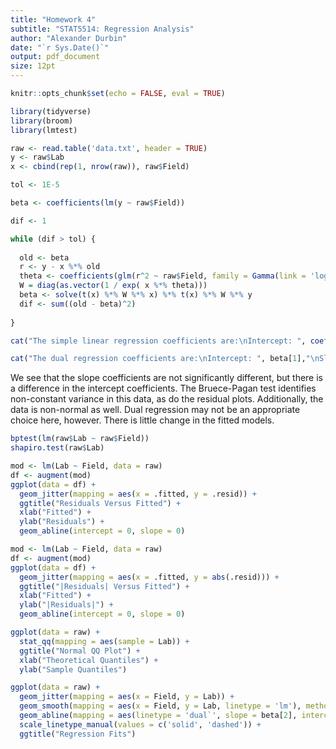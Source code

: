 ```yaml
---
title: "Homework 4"
subtitle: "STAT5514: Regression Analysis"
author: "Alexander Durbin"
date: "`r Sys.Date()`"
output: pdf_document
size: 12pt
---
```


```r
knitr::opts_chunk$set(echo = FALSE, eval = TRUE)
```

```r

library(tidyverse)
library(broom)
library(lmtest)

```

```r

raw <- read.table('data.txt', header = TRUE)
y <- raw$Lab
x <- cbind(rep(1, nrow(raw)), raw$Field)

tol <- 1E-5

beta <- coefficients(lm(y ~ raw$Field))

dif <- 1

while (dif > tol) {
  
  old <- beta
  r <- y - x %*% old
  theta <- coefficients(glm(r^2 ~ raw$Field, family = Gamma(link = 'log')))
  W = diag(as.vector(1 / exp( x %*% theta)))
  beta <- solve(t(x) %*% W %*% x) %*% t(x) %*% W %*% y
  dif <- sum((old - beta)^2)
  
}

```

```r

cat("The simple linear regression coefficients are:\nIntercept: ", coefficients(lm(Lab ~ Field, data = raw))[1],"\nSlope: ", coefficients(lm(Lab ~ Field, data = raw))[2])

cat("The dual regression coefficients are:\nIntercept: ", beta[1],"\nSlope: ", beta[2])

```

We see that the slope coefficients are not significantly different, but there is a difference in the intercept coefficients. The Bruece-Pagan test identifies non-constant variance in this data, as do the residual plots. Additionally, the data is non-normal as well. Dual regression may not be an appropriate choice here, however. There is little change in the fitted models.


```r

bptest(lm(raw$Lab ~ raw$Field))
shapiro.test(raw$Lab)

```

```r

mod <- lm(Lab ~ Field, data = raw)
df <- augment(mod)
ggplot(data = df) + 
  geom_jitter(mapping = aes(x = .fitted, y = .resid)) +
  ggtitle("Residuals Versus Fitted") +
  xlab("Fitted") +
  ylab("Residuals") +
  geom_abline(intercept = 0, slope = 0)

```

```r

mod <- lm(Lab ~ Field, data = raw)
df <- augment(mod)
ggplot(data = df) + 
  geom_jitter(mapping = aes(x = .fitted, y = abs(.resid))) +
  ggtitle("|Residuals| Versus Fitted") +
  xlab("Fitted") +
  ylab("|Residuals|") +
  geom_abline(intercept = 0, slope = 0)

```

```r

ggplot(data = raw) +
  stat_qq(mapping = aes(sample = Lab)) +
  ggtitle("Normal QQ Plot") +
  xlab("Theoretical Quantiles") +
  ylab("Sample Quantiles")

```

```r

ggplot(data = raw) +
  geom_jitter(mapping = aes(x = Field, y = Lab)) +
  geom_smooth(mapping = aes(x = Field, y = Lab, linetype = 'lm'), method = 'lm', se = FALSE, fullrange = TRUE) +
  geom_abline(mapping = aes(linetype = 'dual`', slope = beta[2], intercept = beta[1])) +
  scale_linetype_manual(values = c('solid', 'dashed')) +
  ggtitle("Regression Fits")

```
